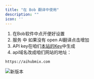 ```yaml
---
title: "在 Bob 翻译中使用"
description: ""
icon: ''
---
```


1. 在Bob软件中点开便好设置  
2. 服务 中 如果没有 open AI翻译点击增加  
3. API key在咱们[本站的Key](https://aihubmix.com/token)中生成  
4. api域名改成咱们网站的地址：
```
https://aihubmix.com
```

![新版本](../../public/cn/Bob.png) 

